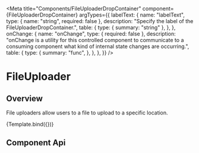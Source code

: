 
<Meta
  title="Components/FileUploaderDropContainer"
  component={FileUploaderDropContainer}
  argTypes={{
    labelText: {
      name: "labelText",
      type: { name: "string", required: false },
      description: "Specify the label of the FileUploaderDropContainer.",
      table: {
        type: { summary: "string" },
      },
    },
    onChange: {
      name: "onChange",
      type: { required: false },
      description:
        "onChange is a utility for this controlled component to communicate to a consuming component what kind of internal state changes are occurring.",
      table: {
        type: {
          summary: "func",
        },
      },
    },
  }}
/>

# FileUploader

## Overview

File uploaders allow users to a file to upload to a specific location.


<Canvas>
  <Story name="Default" args={{}}>
    {Template.bind({})}
  </Story>
</Canvas>

## Component Api

<ArgsTable story="Default" />
